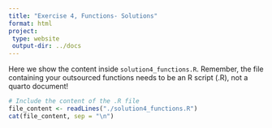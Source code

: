 ```yaml
---
title: "Exercise 4, Functions- Solutions"
format: html
project:
 type: website
 output-dir: ../docs
---
```


Here we show the content inside `solution4_functions.R`. Remember, the file containing your outsourced functions needs to be an R script (.R), not a quarto document!

```r
# Include the content of the .R file
file_content <- readLines("./solution4_functions.R")
cat(file_content, sep = "\n")
```
